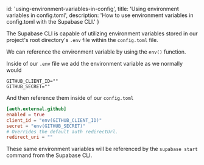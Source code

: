 
  id: 'using-environment-variables-in-config',
  title: 'Using environment variables in config.toml',
  description: 'How to use environment variables in config.toml with the Supabase CLI.'
}

The Supabase CLI is capable of utilizing environment variables stored in our project's root directory's `.env` file within the `config.toml` file.

We can reference the environment variable by using the `env()` function.

Inside of our `.env` file we add the environment variable as we normally would
```env
GITHUB_CLIENT_ID=""
GITHUB_SECRET=""
```

And then reference them inside of our `config.toml`
```toml
[auth.external.github]
enabled = true
client_id = "env(GITHUB_CLIENT_ID)"
secret = "env(GITHUB_SECRET)"
# Overrides the default auth redirectUrl.
redirect_uri = ""
```

These same environment variables will be referenced by the `supabase start` command from the Supabase CLI.


